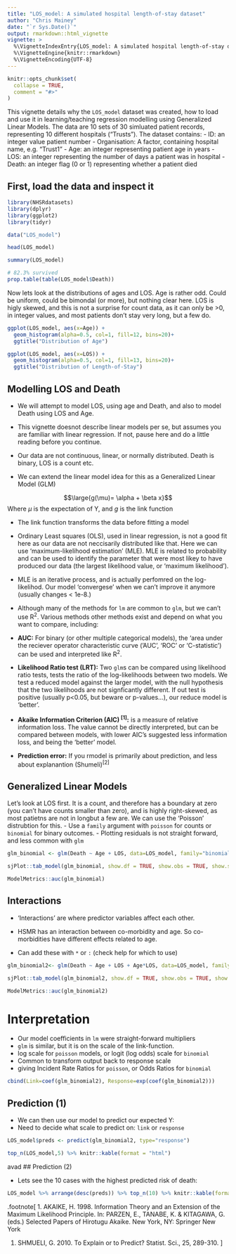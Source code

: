 ```yaml
---
title: "LOS_model: A simulated hospital length-of-stay dataset"
author: "Chris Mainey"
date: "`r Sys.Date()`"
output: rmarkdown::html_vignette
vignette: >
  %\VignetteIndexEntry{LOS_model: A simulated hospital length-of-stay dataset}
  %\VignetteEngine{knitr::rmarkdown}
  %\VignetteEncoding{UTF-8}
---
```


```r
knitr::opts_chunk$set(
  collapse = TRUE,
  comment = "#>"
)
```

This vignette details why the `LOS_model` dataset was created, how to load and use it in learning/teaching regression modelling using Generalized Linear Models.  The data are 10 sets of 30 simluated patient records, representing 10 different hospitals ("Trusts").  The dataset contains:
- ID: an integer value patient number
- Organisation: A factor, containing hospital name, e.g. "Trust1"
- Age: an integer representing patient age in years
- LOS: an integer representing the number of days a patient was in hospital
- Death: an integer flag (0 or 1) representing whether a patient died

## First, load the data and inspect it

```r
library(NHSRdatasets)
library(dplyr)
library(ggplot2)
library(tidyr)

data("LOS_model")

head(LOS_model)

summary(LOS_model)

# 82.3% survived
prop.table(table(LOS_model$Death))
```


Now lets look at the distributions of ages and LOS.  Age is rather odd.  Could be uniform, could be bimondal (or more), but nothing clear here.  LOS is higly skewed, and this is not a surprise for count data, as it can only be >0, in integer values, and most patients don't stay very long, but a few do.

```R

ggplot(LOS_model, aes(x=Age)) +
  geom_histogram(alpha=0.5, col=1, fill=12, bins=20)+
  ggtitle("Distribution of Age")

ggplot(LOS_model, aes(x=LOS)) +
  geom_histogram(alpha=0.5, col=1, fill=13, bins=20)+
  ggtitle("Distribution of Length-of-Stay")
```



## Modelling LOS and Death

- We will attempt to model LOS, using age and Death, and also to model Death using LOS and Age.

- This vignette doesnot describe linear models per se, but assumes you are familiar with linear regression.  If not, pause here and do a little reading before you continue.

- Our data are not continuous, linear, or normally distributed. Death is binary, LOS is a count etc.

- We can extend the linear model idea for this as a Generalized Linear Model (GLM)

$$\large{g(\mu)= \alpha + \beta x}$$
Where $\mu$ is the expectation of Y, and $g$ is the link function

- The link function transforms the data before fitting a model

- Ordinary Least squares (OLS), used in linear regression, is not a good fit here as our data are not neccisarily distributed like that.  Here we can use 'maximum-likelihood estimation' (MLE). MLE is related to probability and can be used to identify the parameter that were most likey to have produced our data (the largest likelihood value, or 'maximum likelihood').

 - MLE is an iterative process, and is actually perfomred on the log-likelihod.  Our model 'convergese' when we can't improve it anymore (usually changes < 1e-8.)

 - Although many of the methods for `lm` are common to `glm`, but we can't use R<sup>2</sup>.  Various methods other methods exist and depend on what you want to compare, including:
  - <b>AUC:</b> For binary (or other multiple categorical models), the 'area under the reciever operator characteristic curve ('AUC', 'ROC' or 'C-statistic') can be used and interpreted like R<sup>2</sup>.
  - <b>Likelihood Ratio test (LRT):</b> Two `glm`s can be compared using likelihood ratio tests, tests the ratio of the log-likelihoods between two models.  We test a reduced model against the larger model, with the null hypothesis that the two likelihoods are not signficantly different. If out test is positive (usually p<0.05, but beware or p-values...), our reduce model is 'better'.
  - <b>Akaike Information Criterion (AIC) <sup>[1]</sup>:</b> is a measure of relative information loss.  The value cannot be directly interpreted, but can be compared between models, with lower AIC's suggested less information loss, and being the 'better' model.
  -  <b>Prediction error:</b> If you rmodel is primarily about prediction, and less about explanantion (Shumeli)<sup>[2]</sup>
 



## Generalized Linear Models

Let's look at LOS first.  It is a count, and therefore has a boundary at zero (you can't have counts smaller than zero), and is highly right-skewed, as most patietns are not in longbut a few are.
We can use the 'Poisson' distrubtion for this.
- Use a `family` argument with `poisson` for counts or `binomial` for binary outcomes.
- Plotting residuals is not straight forward, and less common with `glm`




```r
glm_binomial <- glm(Death ~ Age + LOS, data=LOS_model, family="binomial")

sjPlot::tab_model(glm_binomial, show.df = TRUE, show.obs = TRUE, show.se = TRUE, show.r2 = FALSE)

ModelMetrics::auc(glm_binomial)

```


## Interactions

- 'Interactions' are where predictor variables affect each other.

- HSMR has an interaction between co-morbidity and age. So co-morbidities have different effects related to age.

- Can add these with `*` or `:` (check help for which to use)

```r
glm_binomial2<- glm(Death ~ Age + LOS + Age*LOS, data=LOS_model, family="binomial")

sjPlot::tab_model(glm_binomial2, show.df = TRUE, show.obs = TRUE, show.se = TRUE, show.r2 = FALSE)

ModelMetrics::auc(glm_binomial2)

```

# Interpretation

+ Our model coefficients in `lm` were straight-forward multipliers
+ `glm` is similar, but it is on the scale of the link-function.
 + log scale for `poisson` models, or logit (log odds) scale for `binomial`
+ Common to transform output back to response scale
+ giving Incident Rate Ratios for `poisson`, or Odds Ratios for `binomial`

```r

cbind(Link=coef(glm_binomial2), Response=exp(coef(glm_binomial2)))

```


## Prediction (1)

- We can then use our model to predict our expected Y:
- Need to decide what scale to predict on: `link` or `response`

```r
LOS_model$preds <- predict(glm_binomial2, type="response")

top_n(LOS_model,5) %>% knitr::kable(format = "html")
```


avad
## Prediction (2)

- Lets see the 10 cases with the highest predicted risk of death:

```r

LOS_model %>% arrange(desc(preds)) %>% top_n(10) %>% knitr::kable(format = "html")

```


 .footnote[
1. AKAIKE, H. 1998. Information Theory and an Extension of the Maximum Likelihood Principle. In: PARZEN, E., TANABE, K. & KITAGAWA, G. (eds.) Selected Papers of Hirotugu Akaike. New York, NY: Springer New York

1. SHMUELI, G. 2010. To Explain or to Predict? Statist. Sci., 25, 289-310.
 ]
